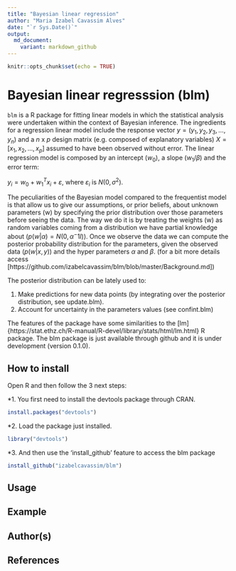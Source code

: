 ```yaml
---
title: "Bayesian linear regression"
author: "Maria Izabel Cavassim Alves"
date: "`r Sys.Date()`"
output:
  md_document:
    variant: markdown_github
---
```


```r
knitr::opts_chunk$set(echo = TRUE)
```

# Bayesian linear regresssion (blm)

```blm``` is a R package for fitting linear models in which the statistical analysis were undertaken within the context of Bayesian inference. The ingredients for a regression linear model include the response vector $y= (y_1, y_2, y_3, ..., y_n)$ and a $n$ x $p$ design matrix (e.g. composed of explanatory variables) $X = [x_1, x_2, ..., x_p]$ assumed to have been observed without error. The linear regression model is composed by an intercept ($w_0$), a slope ($w_1 / \beta$) and the error term:

$y_i = w_0 + w_1^Tx_i + ε$, where $ε_i$ is $N(0,\sigma^2)$.

The peculiarities of the Bayesian model compared to the frequentist model is that allow us to give our assumptions, or prior beliefs, about unknown parameters (w) by specifying the prior distribution over those parameters before seeing the data. The way we do it is by treating the weights (w) as random variables coming from a distribution we have partial knowledge about ($p(w|\alpha) = N(0, \alpha^-1I)$). Once we observe the data we can compute the posterior probability distribution for the parameters, given the observed data ($p(w|x,y)$) and the hyper parameters $\alpha$ and $\beta$. (for a bit more details access [https://github.com/izabelcavassim/blm/blob/master/Background.md])

The posterior distribution can be lately used to:

1. Make predictions for new data points (by integrating over the posterior distribution, see update.blm).
2. Account for uncertainty in the parameters values (see confint.blm)

The features of the package have some similarities to the [lm]{https://stat.ethz.ch/R-manual/R-devel/library/stats/html/lm.html} R package. 
The blm package is just available through github and it is under development (version 0.1.0).

## How to install
Open R and then follow the 3 next steps:

*1. You first need to install the devtools package through CRAN.

```R
install.packages("devtools")
```

*2. Load the package just installed. 
```R
library("devtools")
```

*3. And then use the 'install_github' feature to access the blm package
```R
install_github("izabelcavassim/blm")
```

## Usage


## Example

## Author(s)

## References